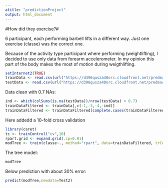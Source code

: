 ```yaml
---
atitle: "predictionProject"
output: html_document
---
```


#How did they exercise?#

6 participant, each performing barbell lifts in a different way. Just one exercise (classe) was the correct one.

Because of the activity type participant where performing (weightlifting), I decided to use only data from forearm accelerometer. In my opinion this part of the body makes the most of motion during weigthlifting.

```r
setInternet2(TRUE)
trainData <- read.csv(url("https://d396qusza40orc.cloudfront.net/predmachlearn/pml-training.csv"))
testData <- read.csv(url("https://d396qusza40orc.cloudfront.net/predmachlearn/pml-training.csv"))
```

Data clean with 0.7 NAs:
```r
ind <- which(colSums(is.na(testData))/nrow(testData) > 0.7)
trainDataFiltered <- trainData[,c(-1,-3,-4,-ind)]
trainDataFiltered <- trainDataFiltered[complete.cases(trainDataFiltered),]
```

Here addedd a 10-fold cross validation
```r
library(caret)
tc <- trainControl("cv",10)
rpart.grid <- expand.grid(.cp=0.01)
modTree <- train(classe~., method="rpart", data=trainDataFiltered, trControl=tc, tuneGrid=rpart.grid)
```

The tree model:
```r
modTree
```

Below prediction with about 30% error:
```r
predict(modTree,newdata=Test2)
```

